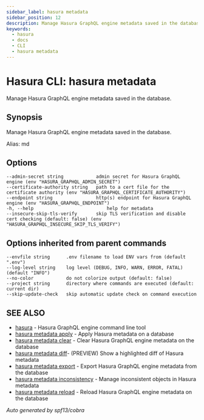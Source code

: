 ```yaml
---
sidebar_label: hasura metadata
sidebar_position: 12
description: Manage Hasura GraphQL engine metadata saved in the database using the Hasura CLI
keywords:
  - hasura
  - docs
  - CLI
  - hasura metadata
---
```


# Hasura CLI: hasura metadata

Manage Hasura GraphQL engine metadata saved in the database.

## Synopsis

Manage Hasura GraphQL engine metadata saved in the database.

Alias: md

## Options

    --admin-secret string            admin secret for Hasura GraphQL engine (env "HASURA_GRAPHQL_ADMIN_SECRET")
    --certificate-authority string   path to a cert file for the certificate authority (env "HASURA_GRAPHQL_CERTIFICATE_AUTHORITY")
    --endpoint string                http(s) endpoint for Hasura GraphQL engine (env "HASURA_GRAPHQL_ENDPOINT")
    -h, --help                           help for metadata
    --insecure-skip-tls-verify       skip TLS verification and disable cert checking (default: false) (env "HASURA_GRAPHQL_INSECURE_SKIP_TLS_VERIFY")

## Options inherited from parent commands

    --envfile string      .env filename to load ENV vars from (default ".env")
    --log-level string    log level (DEBUG, INFO, WARN, ERROR, FATAL) (default "INFO")
    --no-color            do not colorize output (default: false)
    --project string      directory where commands are executed (default: current dir)
    --skip-update-check   skip automatic update check on command execution

## SEE ALSO

- [hasura](/graphql/core/hasura-cli/hasura) - Hasura GraphQL engine command line tool
- [hasura metadata apply](/graphql/core/hasura-cli/hasura_metadata_apply) - Apply Hasura metadata on a database
- [hasura metadata clear](/graphql/core/hasura-cli/hasura_metadata_clear) - Clear Hasura GraphQL engine metadata on the database
- [hasura metadata diff](/graphql/core/hasura-cli/hasura_metadata_diff)- (PREVIEW) Show a highlighted diff of Hasura metadata
- [hasura metadata export](/graphql/core/hasura-cli/hasura_metadata_export) - Export Hasura GraphQL engine metadata from the database
- [hasura metadata inconsistency](/graphql/core/hasura-cli/hasura_metadata_inconsistency) - Manage inconsistent objects in Hasura metadata
- [hasura metadata reload](/graphql/core/hasura-cli/hasura_metadata_reload) - Reload Hasura GraphQL engine metadata on the database

_Auto generated by spf13/cobra_
